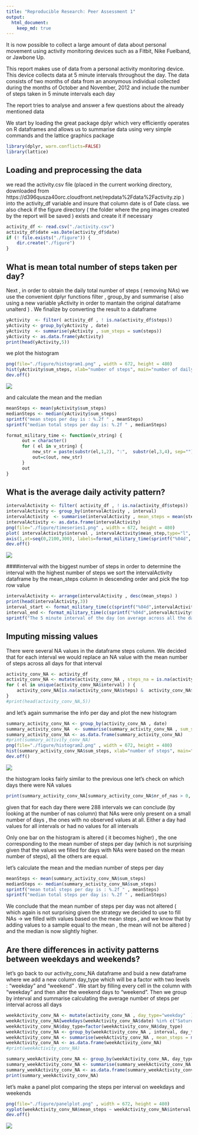 ```yaml
---
title: "Reproducible Research: Peer Assessment 1"
output: 
  html_document:
    keep_md: true
---
```


It is now possible to collect a large amount of data about personal movement using activity monitoring devices such as a Fitbit, Nike Fuelband, or Jawbone Up.

This report makes use of data from a personal activity monitoring device. This device collects data at 5 minute intervals throughout the day. The data consists of two months of data from an anonymous individual collected during the months of October and November, 2012 and include the number of steps taken in 5 minute intervals each day

The report tries to analyse and answer a few questions about the already mentioned data


We start by loading the great package dplyr which  very efficiently operates on R dataframes and allows us to summarise data using very simple commands and the lattice graphics package

```r
library(dplyr, warn.conflicts=FALSE)
library(lattice)
```

## Loading and preprocessing the data
we read the activity.csv file (placed in the current working directory, downloaded from https://d396qusza40orc.cloudfront.net/repdata%2Fdata%2Factivity.zip ) into the activity_df variable and insure that column date is of Date class. we also check if the figure directory ( the folder where the png images created by the report will be saved ) exists and create it if necessary

```r
activity_df <- read.csv("./activity.csv")
activity_df$date =as.Date(activity_df$date)
if (! file.exists("./figure")) {
    dir.create("./figure")
}
```

## What is mean total number of steps taken per day?
Next , in order to obtain the daily total number of steps ( removing NAs) we use the convenient dplyr functions filter , group_by and summarise ( also using a new variable yActivity in order to mantain the original dataframe unalterd  ) . We finalize by converting the result to a dataframe

```r
yActivity  <- filter( activity_df , ! is.na(activity_df$steps))
yActivity <- group_by(yActivity , date)
yActivity  <- summarise(yActivity , sum_steps = sum(steps))
yActivity <- as.data.frame(yActivity)
print(head(yActivity,5))
```

we plot the histogram
```r
png(file="./figure/histogram1.png" , width = 672, height = 480)
hist(yActivity$sum_steps, xlab="number of steps", main="number of daily steps histogram" , breaks=20, col="wheat")
dev.off()
```
![](./figure/histogram1.png)

and calculate the mean and the median
```r
meanSteps <- mean(yActivity$sum_steps)
medianSteps <- median(yActivity$sum_steps)
sprintf("mean steps per day is : %.2f " , meanSteps)
sprintf("median total steps per day is: %.2f " , medianSteps)
```

```r
format_military_time <- function(v_string) {
      out = character()
      for ( el in v_string) {
          new_str = paste(substr(el,1,2), ":",  substr(el,3,4), sep="")
          out=c(out, new_str)
      }  
      out
}
```

## What is the average daily activity pattern?
```r
intervalActivity <- filter( activity_df , ! is.na(activity_df$steps))
intervalActivity <- group_by(intervalActivity , interval)
intervalActivity  <- summarise(intervalActivity , mean_steps = mean(steps))
intervalActivity <- as.data.frame(intervalActivity)
png(file="./figure/timeseries1.png" , width = 672, height = 480)
plot( intervalActivity$interval , intervalActivity$mean_step,type="l",  xaxt = "n" ,xlab="time", ylab="number of steps" , main="Mean number of steps per interval along the day" )
axis(1,at=seq(0,2100,300), labels=format_military_time(sprintf("%04d", seq(0,2100,300))))
dev.off()
```
![](./figure/timeseries1.png)

####interval with the biggest number of steps
in order to determine the interval with the highest number of steps we sort the intervalActivity dataframe by the mean_steps column in descending order and pick the top row value 
```r
intervalActivity <- arrange(intervalActivity , desc(mean_steps) )
print(head(intervalActivity,3))
interval_start <- format_military_time(c(sprintf("%04d",intervalActivity$interval[1] )))[1]
interval_end <- format_military_time(c(sprintf("%04d",intervalActivity$interval[1]+5 )))[1]
sprintf("The 5 minute interval of the day (on average across all the days in the dataset) that contains the maximum number of steps is the one starting at %s and ending at %s with a mean of %.2f steps", interval_start, interval_end ,intervalActivity$mean_steps[1])
```

## Imputing missing values
There were several NA values in the dataframe steps column. We decided that for each interval we would replace an NA value with the mean number of steps across all days for that interval
```r
activity_conv_NA <- activity_df
activity_conv_NA <- mutate(activity_conv_NA , steps_na = is.na(activity_conv_NA$steps))
for ( el in unique(activity_conv_NA$interval) ) {
    activity_conv_NA[is.na(activity_conv_NA$steps) &  activity_conv_NA$interval== el,  "steps"] =                             intervalActivity[intervalActivity$interval == el, "mean_steps" ]
}
#print(head(activity_conv_NA,5))
```

and let's again summarise the info per day and plot the new histogram

```r
summary_activity_conv_NA <- group_by(activity_conv_NA , date)
summary_activity_conv_NA  <- summarise(summary_activity_conv_NA , sum_steps = sum(steps), nr_of_nas=sum(steps_na))
summary_activity_conv_NA <- as.data.frame(summary_activity_conv_NA)
#print(summary_activity_conv_NA)
png(file="./figure/histogram2.png" , width = 672, height = 480)
hist(summary_activity_conv_NA$sum_steps, xlab="number of steps", main="number of daily steps histogram" , breaks=20, col="brown")
dev.off()
```
![](./figure/histogram2.png)

the histogram looks fairly similar to the previous one
let's check on which days there were NA values 
```r
print(summary_activity_conv_NA[summary_activity_conv_NA$nr_of_nas > 0, ])
```

given that for each day there were 288 intervals we can conclude (by looking at the number of nas column) that NAs were only present on a small number of days , the ones with no observed values at all. Either a day had values for all intervals or had no values for all intervals

Only one bar on the histogram is altered ( it becomes higher) , the one corresponding to the mean number of steps per day (which is not surprising given that the values we filled for days with NAs were based on the mean number of steps), all the others are equal.

let's calculate the mean and the median number of steps per day
```r
meanSteps <- mean(summary_activity_conv_NA$sum_steps)
medianSteps <- median(summary_activity_conv_NA$sum_steps)
sprintf("mean total steps per day is : %.2f " , meanSteps)
sprintf("median total steps per day is: %.2f " , medianSteps)
```
We conclude that the mean number of steps per day was not altered ( which again is not surprising given the strategy we decided to use to fill NAs -> we filled with values based on the mean steps , and we know that by adding values to a sample equal to the mean , the mean will not be altered )
and the median is now slightly higher. 

## Are there differences in activity patterns between weekdays and weekends?

let's go back to our activity_conv_NA dataframe and buid a new dataframe where we add a new column day_type which will be a factor with two levels : "weekday" and "weekend" . We start by filling every cell in the column with "weekday" and then alter the weekend days to "weekend".
Then we group by interval and summarise calculating the average number of steps per interval across all days
```r
weekActivity_conv_NA <- mutate(activity_conv_NA , day_type="weekday"  )
weekActivity_conv_NA[weekdays(weekActivity_conv_NA$date) %in% c("Saturday", "Sunday"), "day_type"]=                                                                   "weekend" 
weekActivity_conv_NA$day_type=factor(weekActivity_conv_NA$day_type)
weekActivity_conv_NA <- group_by(weekActivity_conv_NA , interval, day_type)
weekActivity_conv_NA <- summarise(weekActivity_conv_NA , mean_steps = mean(steps),                                                          nr_of_nas=sum(steps_na))
weekActivity_conv_NA <- as.data.frame(weekActivity_conv_NA) 
#print(weekActivity_conv_NA)
```


```r
summary_weekActivity_conv_NA <- group_by(weekActivity_conv_NA, day_type)
summary_weekActivity_conv_NA <- summarise(summary_weekActivity_conv_NA , mean_steps =                                                      mean(mean_steps))
summary_weekActivity_conv_NA <- as.data.frame(summary_weekActivity_conv_NA )
print(summary_weekActivity_conv_NA)
```

let's make a panel plot comparing the steps per interval on weekdays and weekends
```r
png(file="./figure/panelplot.png" , width = 672, height = 480)
xyplot(weekActivity_conv_NA$mean_steps ~ weekActivity_conv_NA$interval | weekActivity_conv_NA$day_type, type = "l", layout = c(1, 2), xlab = "Interval", ylab = "Number of steps" , main="average number of steps per interval along the day (weekday vs weekend)")
dev.off()
```
![](./figure/panelplot.png)

